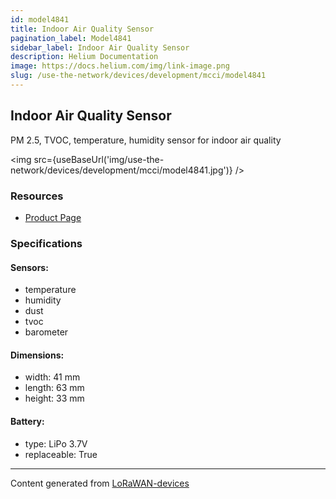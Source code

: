 ```yaml
---
id: model4841
title: Indoor Air Quality Sensor
pagination_label: Model4841
sidebar_label: Indoor Air Quality Sensor
description: Helium Documentation
image: https://docs.helium.com/img/link-image.png
slug: /use-the-network/devices/development/mcci/model4841
---
```



## Indoor Air Quality Sensor

PM 2.5, TVOC, temperature, humidity sensor for indoor air quality

<img src={useBaseUrl('img/use-the-network/devices/development/mcci/model4841.jpg')} />

### Resources

- [Product Page](http://mcci.io/buy-model4841)

### Specifications

#### Sensors:

- temperature
- humidity
- dust
- tvoc
- barometer

#### Dimensions:

- width: 41 mm
- length: 63 mm
- height: 33 mm

#### Battery:

- type: LiPo 3.7V
- replaceable: True

---

Content generated from [LoRaWAN-devices](https://github.com/TheThingsNetwork/lorawan-devices)
